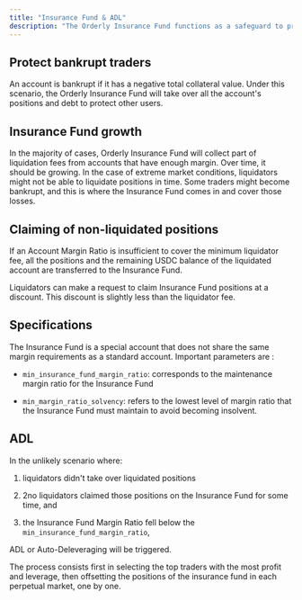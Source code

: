 ```yaml
---
title: "Insurance Fund & ADL"
description: "The Orderly Insurance Fund functions as a safeguard to protect bankrupt traders from being insolvent."
---
```


## Protect bankrupt traders

An account is bankrupt if it has a negative total collateral value. Under this scenario, the Orderly Insurance Fund will take over all the account's positions and debt to protect other users.

## Insurance Fund growth

In the majority of cases, Orderly Insurance Fund will collect part of liquidation fees from accounts that have enough margin. Over time, it should be growing. In the case of extreme market conditions, liquidators might not be able to liquidate positions in time. Some traders might become bankrupt, and this is where the Insurance Fund comes in and cover those losses.

## Claiming of non-liquidated positions

If an Account Margin Ratio is insufficient to cover the minimum liquidator fee, all the positions and the remaining USDC balance of the liquidated account are transferred to the Insurance Fund.

Liquidators can make a request to claim Insurance Fund positions at a discount. This discount is slightly less than the liquidator fee.

## Specifications

The Insurance Fund is a special account that does not share the same margin requirements as a standard account. Important parameters are : 

* `min_insurance_fund_margin_ratio`: corresponds to the maintenance margin ratio for the Insurance Fund

* `min_margin_ratio_solvency`: refers to the lowest level of margin ratio that the Insurance Fund must maintain to avoid becoming insolvent.

## ADL

In the unlikely scenario where:

1. liquidators didn't take over liquidated positions

2. 2no liquidators claimed those positions on the Insurance Fund for some time, and

3. the Insurance Fund Margin Ratio fell below the `min_insurance_fund_margin_ratio`,

ADL or Auto-Deleveraging will be triggered.

The process consists first in selecting the top traders with the most profit and leverage, then offsetting the positions of the insurance fund in each perpetual market, one by one.

